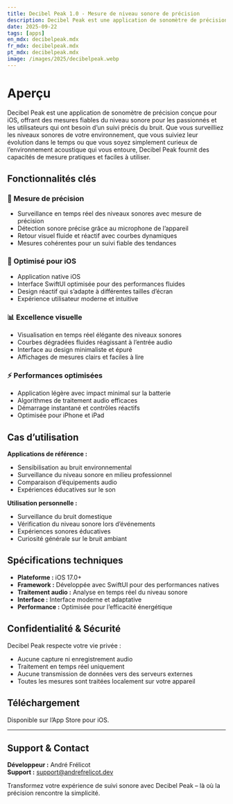 ```yaml
---
title: Decibel Peak 1.0 - Mesure de niveau sonore de précision
description: Decibel Peak est une application de sonomètre de précision conçue pour iOS, offrant des mesures fiables du niveau sonore pour les passionnés et les utilisateurs ayant besoin d’un suivi précis du bruit.
date: 2025-09-22
tags: [apps]
en_mdx: decibelpeak.mdx
fr_mdx: decibelpeak.mdx
pt_mdx: decibelpeak.mdx
image: /images/2025/decibelpeak.webp
---
```


<ThemeImage
  lightSrc="/images/2025/decibelpeak.webp"
  darkSrc="/images/2025/decibelpeak.webp"
  alt="Capture d’écran de l’application Decibel Peak"
  width={800}
  height={600}
/>

# Aperçu

Decibel Peak est une application de sonomètre de précision conçue pour iOS, offrant des mesures fiables du niveau sonore pour les passionnés et les utilisateurs qui ont besoin d’un suivi précis du bruit. Que vous surveilliez les niveaux sonores de votre environnement, que vous suiviez leur évolution dans le temps ou que vous soyez simplement curieux de l’environnement acoustique qui vous entoure, Decibel Peak fournit des capacités de mesure pratiques et faciles à utiliser.

## Fonctionnalités clés

### 🎯 Mesure de précision
- Surveillance en temps réel des niveaux sonores avec mesure de précision  
- Détection sonore précise grâce au microphone de l’appareil  
- Retour visuel fluide et réactif avec courbes dynamiques  
- Mesures cohérentes pour un suivi fiable des tendances  

### 📱 Optimisé pour iOS
- Application native iOS  
- Interface SwiftUI optimisée pour des performances fluides  
- Design réactif qui s’adapte à différentes tailles d’écran  
- Expérience utilisateur moderne et intuitive  

### 📊 Excellence visuelle
- Visualisation en temps réel élégante des niveaux sonores  
- Courbes dégradées fluides réagissant à l’entrée audio  
- Interface au design minimaliste et épuré  
- Affichages de mesures clairs et faciles à lire  

### ⚡ Performances optimisées
- Application légère avec impact minimal sur la batterie  
- Algorithmes de traitement audio efficaces  
- Démarrage instantané et contrôles réactifs  
- Optimisée pour iPhone et iPad  

## Cas d’utilisation

**Applications de référence :**  
- Sensibilisation au bruit environnemental  
- Surveillance du niveau sonore en milieu professionnel  
- Comparaison d’équipements audio  
- Expériences éducatives sur le son  

**Utilisation personnelle :**  
- Surveillance du bruit domestique  
- Vérification du niveau sonore lors d’événements  
- Expériences sonores éducatives  
- Curiosité générale sur le bruit ambiant  

## Spécifications techniques

- **Plateforme :** iOS 17.0+  
- **Framework :** Développée avec SwiftUI pour des performances natives  
- **Traitement audio :** Analyse en temps réel du niveau sonore  
- **Interface :** Interface moderne et adaptative  
- **Performance :** Optimisée pour l’efficacité énergétique  

## Confidentialité & Sécurité

Decibel Peak respecte votre vie privée :  
- Aucune capture ni enregistrement audio  
- Traitement en temps réel uniquement  
- Aucune transmission de données vers des serveurs externes  
- Toutes les mesures sont traitées localement sur votre appareil  

## Téléchargement

Disponible sur l’App Store pour iOS.  

---

## Support & Contact
**Développeur :** André Frélicot  
**Support :** support@andrefrelicot.dev  

Transformez votre expérience de suivi sonore avec Decibel Peak – là où la précision rencontre la simplicité.
